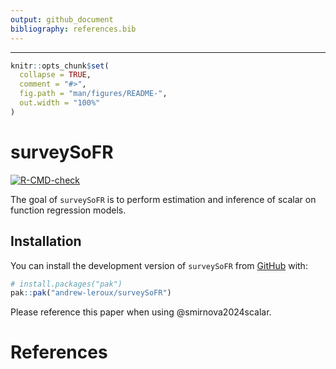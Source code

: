 ```yaml
---
output: github_document
bibliography: references.bib
---
```


---

<!-- README.md is generated from README.Rmd. Please edit that file -->

```r
knitr::opts_chunk$set(
  collapse = TRUE,
  comment = "#>",
  fig.path = "man/figures/README-",
  out.width = "100%"
)
```

# surveySoFR

<!-- badges: start -->
[![R-CMD-check](https://github.com/andrew-leroux/surveySoFR/actions/workflows/R-CMD-check.yaml/badge.svg)](https://github.com/andrew-leroux/surveySoFR/actions/workflows/R-CMD-check.yaml)
<!-- badges: end -->

The goal of `surveySoFR` is to perform estimation and inference of scalar on function regression models. 

## Installation

You can install the development version of `surveySoFR` from [GitHub](https://github.com/) with:

``` r
# install.packages("pak")
pak::pak("andrew-leroux/surveySoFR")
```

Please reference this paper when using @smirnova2024scalar.

# References


